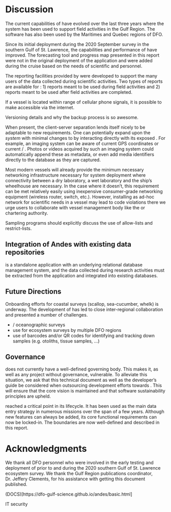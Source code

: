 # Discussion

The current capabilities of \gls{andes} have evolved over the last three years where the system has been used to support field activities in the Gulf Region. The software has also been used by the Maritimes and Quebec regions of DFO. 

Since its initial deployment during the 2020 September survey in the southern Gulf of St. Lawrence, the capabilities and performance of \gls{andes} have improved. The forecasting tool and progress map presented in this report were not in the original deployment of the application and were added during the cruise based on the needs of scientific and \gls{CCG} personnel.

The reporting facilities provided by \gls{andes} were developed to support the many users of the data collected during scientific activities. Two types of reports are available for \gls{andes}: 1) reports meant to be used during field activities and 2) reports meant to be used after field activities are completed. 

If a vessel is located within range of cellular phone signals, it is possible to make \gls{andes} accessible via the internet. 

Versioning details and why the backup process is so awesome.

When present, the client-server separation lends itself nicely to be adaptable to new requirements. One can potentially expand upon the *system* with minimal changes to \gls{andes} by interacting directly with its exposed \gls{REST-API}. For example, an imaging system can be aware of current GPS coordinates or current \gls{Set} / \gls{Station}. Photos or videos acquired by such an imaging system could automatically append these as metadata, or even add media identifiers directly to the database as they are captured.


Most modern vessels will already provide the minimum necessary networking infrastructure necessary for system deployment where connectivity between a dry laboratory, a wet laboratory and the ship's wheelhouse are necessary. In the case where it doesn't, this requirement can be met relatively easily using inexpensive consumer-grade networking equipment (wireless router, switch, etc.). However, installing as ad-hoc network for scientific needs in a vessel may lead to code violations there we urge \gls{andes} users to collaborate with vessel management body like the \gls{CCG} or chartering authority.



Sampling programs should explicitly discuss the use of allow-lists and restrict-lists.

## Integration of Andes with existing data repositories

\gls{andes} is a standalone application with an underlying relational database management system, and the data collected during research activities must be extracted from the application and integrated into existing databases. 

## Future Directions

Onboarding efforts for coastal surveys (scallop, sea-cucumber, whelk) is underway. 
The development of \gls{andes} has led to close inter-regional collaboration and presented a number of challenges.

- \gls{azmp} / oceanographic surveys
- use for ecosystem surveys by multiple DFO regions
- use of barcodes and/or QR codes for identifying and tracking down samples (e.g. otoliths, tissue samples, ...)

## Governance

\gls{andes} does not currently have a well-defined governing body. This makes it, as well as any project without governance, vulnerable. To alleviate this situation, we ask that this technical document as well as the developer's guide be considered when outsourcing development efforts towards \gls{andes}. This will ensure that the core vision is maintained and that software sustainability principles are upheld.

<!-- it has boundaries -->
\gls{andes} reached a critical point in its lifecycle. It has been used as the main data entry strategy in numerous missions over the span of a few years. Although new features can always be added, its core functional requirements can now be locked-in.
The boundaries are now well-defined and described in this report.

# Acknowledgments
We thank all DFO personnel who were involved in the early testing and deployment of \gls{andes} prior to and during the 2020 southern Gulf of St. Lawrence ecosystem survey. We thank the Gulf Region publications coordinator, Dr. Jeffery Clements, for his assistance with getting this document published.

\clearpage


(DOCS)[https://dfo-gulf-science.github.io/andes/basic.html]

IT security

